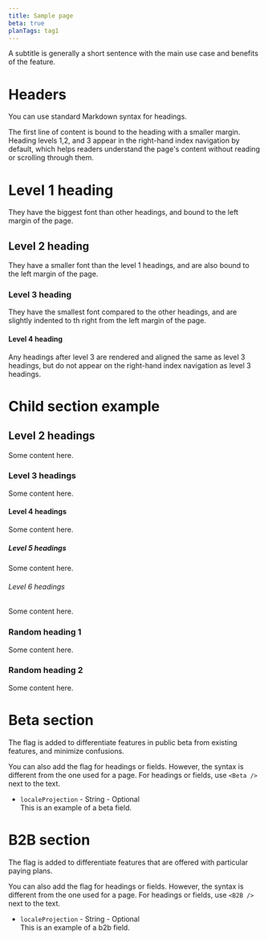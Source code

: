 ```yaml
---
title: Sample page
beta: true
planTags: tag1
---
```


<Subtitle>

A subtitle is generally a short sentence with the main use case and benefits of the feature.

</Subtitle>

# Headers

You can use standard Markdown syntax for headings.

The first line of content is bound to the heading with a smaller margin. Heading levels 1,2, and 3 appear in the right-hand index navigation by default, which helps readers understand the page's content without reading or scrolling through them.

# Level 1 heading

They have the biggest font than other headings, and bound to the left margin of the page.

## Level 2 heading

They have a smaller font than the level 1 headings, and are also bound to the left margin of the page.

### Level 3 heading

They have the smallest font compared to the other headings, and are slightly indented to th right from the left margin of the page.

#### Level 4 heading

Any headings after level 3 are rendered and aligned the same as level 3 headings, but do not appear on the right-hand index navigation as level 3 headings.

# Child section example

<ChildSectionsNav parent="child-section-example"/>

## Level 2 headings

Some content here.

### Level 3 headings

Some content here.

#### Level 4 headings

Some content here.

##### Level 5 headings

Some content here.

###### Level 6 headings

Some content here.

### Random heading 1

Some content here.

### Random heading 2

Some content here.

# Beta section <Beta />

The <Beta /> flag is added to differentiate features in public beta from existing features, and minimize confusions.

You can also add the <Beta /> flag for headings or fields. However, the syntax is different from the one used for a page. For headings or fields, use `<Beta />` next to the text.

- `localeProjection` - String - Optional <Beta />\
  This is an example of a beta field.

# B2B section <B2B />

The <B2B /> flag is added to differentiate features that are offered with particular paying plans.

You can also add the <B2B /> flag for headings or fields. However, the syntax is different from the one used for a page. For headings or fields, use `<B2B />` next to the text.

- `localeProjection` - String - Optional <B2B />\
  This is an example of a b2b field.
